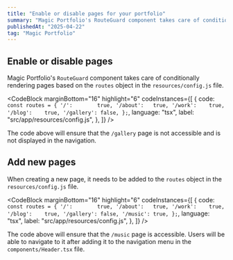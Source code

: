 ```yaml
---
title: "Enable or disable pages for your portfolio"
summary: "Magic Portfolio's RouteGuard component takes care of conditionally rendering pages based on your settings."
publishedAt: "2025-04-22"
tag: "Magic Portfolio"
---
```


## Enable or disable pages

Magic Portfolio's `RouteGuard` component takes care of conditionally rendering pages based on the `routes` object in the `resources/config.js` file.

<CodeBlock
  marginBottom="16"
  highlight="6"
  codeInstances={[
    {
      code: `const routes = {
    '/':        true,
    '/about':   true,
    '/work':    true,
    '/blog':    true,
    '/gallery': false,
};`,
      language: "tsx",
      label: "src/app/resources/config.js",
    },
  ]}
/>

The code above will ensure that the `/gallery` page is not accessible and is not displayed in the navigation.

## Add new pages

When creating a new page, it needs to be added to the `routes` object in the `resources/config.js` file.

<CodeBlock
  marginBottom="16"
  highlight="6"
  codeInstances={[
    {
      code: `const routes = {
    '/':        true,
    '/about':   true,
    '/work':    true,
    '/blog':    true,
    '/gallery': false,
    '/music': true,
};`,
      language: "tsx",
      label: "src/app/resources/config.js",
    },
  ]}
/>

The code above will ensure that the `/music` page is accessible. Users will be able to navigate to it after adding it to the navigation menu in the `components/Header.tsx` file.
